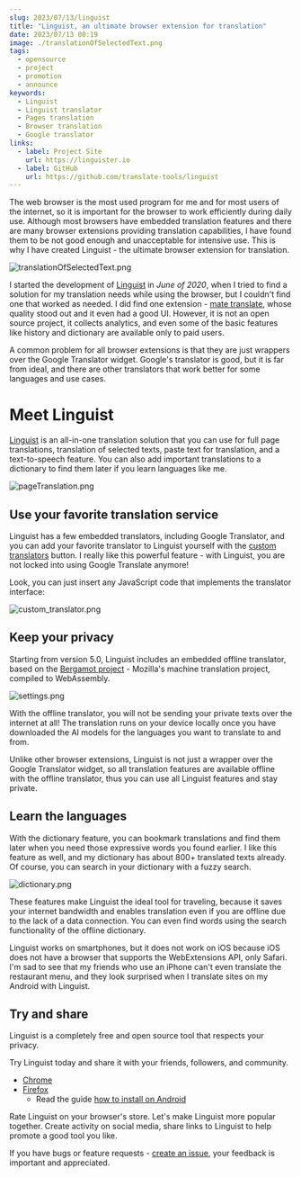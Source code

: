 ```yaml
---
slug: 2023/07/13/linguist
title: "Linguist, an ultimate browser extension for translation"
date: 2023/07/13 00:19
image: ./translationOfSelectedText.png
tags:
  - opensource
  - project
  - promotion
  - announce
keywords:
  - Linguist
  - Linguist translator
  - Pages translation
  - Browser translation
  - Google translator
links:
  - label: Project Site
    url: https://linguister.io
  - label: GitHub
    url: https://github.com/translate-tools/linguist
---
```


The web browser is the most used program for me and for most users of the internet, so it is important for the browser to work efficiently during daily use. Although most browsers have embedded translation features and there are many browser extensions providing translation capabilities, I have found them to be not good enough and unacceptable for intensive use. This is why I have created Linguist - the ultimate browser extension for translation.

![translationOfSelectedText.png](./translationOfSelectedText.png)

I started the development of [Linguist](https://github.com/translate-tools/linguist) in *June of 2020*, when I tried to find a solution for my translation needs while using the browser, but I couldn't find one that worked as needed. I did find one extension - [mate translate](https://gikken.co/mate-translate/), whose quality stood out and it even had a good UI. However, it is not an open source project, it collects analytics, and even some of the basic features like history and dictionary are available only to paid users.

A common problem for all browser extensions is that they are just wrappers over the Google Translator widget. Google's translator is good, but it is far from ideal, and there are other translators that work better for some languages and use cases.

# Meet Linguist

[Linguist](https://github.com/translate-tools/linguist) is an all-in-one translation solution that you can use for full page translations, translation of selected texts, paste text for translation, and a text-to-speech feature. You can also add important translations to a dictionary to find them later if you learn languages like me.

![pageTranslation.png](./pageTranslation.png)

## Use your favorite translation service

Linguist has a few embedded translators, including Google Translator, and you can add your favorite translator to Linguist yourself with the [custom translators](https://github.com/translate-tools/linguist/blob/bcc8c471fdede42b6bbc541144eb89a93587f605/docs/CustomTranslator.md) button. I really like this powerful feature - with Linguist, you are not locked into using Google Translate anymore!

Look, you can just insert any JavaScript code that implements the translator interface:

![custom_translator.png](./custom_translator.png)

## Keep your privacy

Starting from version 5.0, Linguist includes an embedded offline translator, based on the [Bergamot project](https://github.com/browsermt/bergamot-translator) - Mozilla's machine translation project, compiled to WebAssembly.

![settings.png](./settings.png)

With the offline translator, you will not be sending your private texts over the internet at all! The translation runs on your device locally once you have downloaded the AI models for the languages you want to translate to and from.

Unlike other browser extensions, Linguist is not just a wrapper over the Google Translator widget, so all translation features are available offline with the offline translator, thus you can use all Linguist features and stay private.

## Learn the languages

With the dictionary feature, you can bookmark translations and find them later when you need those expressive words you found earlier. I like this feature as well, and my dictionary has about 800+ translated texts already. Of course, you can search in your dictionary with a fuzzy search.

![dictionary.png](./dictionary.png)

These features make Linguist the ideal tool for traveling, because it saves your internet bandwidth and enables translation even if you are offline due to the lack of a data connection. You can even find words using the search functionality of the offline dictionary.

Linguist works on smartphones, but it does not work on iOS because iOS does not have a browser that supports the WebExtensions API, only Safari. I'm sad to see that my friends who use an iPhone can't even translate the restaurant menu, and they look surprised when I translate sites on my Android with Linguist.

## Try and share

Linguist is a completely free and open source tool that respects your privacy.

Try Linguist today and share it with your friends, followers, and community.
- [Chrome](https://chrome.google.com/webstore/detail/gbefmodhlophhakmoecijeppjblibmie)
- [Firefox](https://addons.mozilla.org/addon/linguist-translator/)
  - Read the guide [how to install on Android](https://github.com/translate-tools/linguist#android)

Rate Linguist on your browser's store. Let's make Linguist more popular together. Create activity on social media, share links to Linguist to help promote a good tool you like.

If you have bugs or feature requests - [create an issue](https://github.com/translate-tools/linguist/issues/new), your feedback is important and appreciated.
